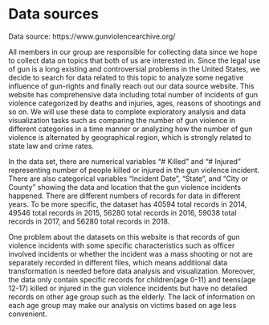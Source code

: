 # Data sources

Data source: https://www.gunviolencearchive.org/

All members in our group are responsible for collecting data since we hope to collect data on topics that both of us are interested in. Since the legal use of gun is a long existing and controversial problems in the United States, we decide to search for data related to this topic to analyze some negative influence of gun-rights and finally reach out our data source website. This website has comprehensive data including total number of incidents of gun violence categorized by deaths and injuries, ages, reasons of shootings and so on. We will use these data to complete exploratory analysis and data visualization tasks such as comparing the number of gun violence in different categories in a time manner or analyzing how the number of gun violence is alternated by geographical region, which is strongly related to state law and crime rates.

In the data set, there are numerical variables "# Killed" and "# Injured" representing number of people killed or injured in the gun violence incident. There are also categorical variables "Incident Date", "State", and "City or County" showing the data and location that the gun violence incidents happened. There are different numbers of records for data in different years. To be more specific, the dataset has 40594 total records in 2014, 49546 total records in 2015, 56280 total records in 2016, 59038 total records in 2017, and 56280 total records in 2018. 

One problem about the datasets on this website is that records of gun violence incidents with some specific characteristics such as officer involved incidents or whether the incident was a mass shooting or not are separately recorded in different files, which means additional data transformation is needed before data analysis and visualization. Moreover, the data only contain specific records for children(age 0-11) and teens(age 12-17) killed or injured in the gun violence incidents but have no detailed records on other age group such as the elderly. The lack of information on each age group may make our analysis on victims based on age less convenient.